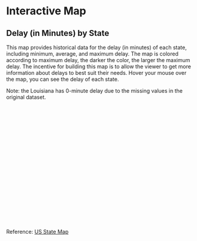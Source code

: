 # Interactive Map

## Delay (in Minutes) by State

This map provides historical data for the delay (in minutes) of each state, including minimum, average, and maximum delay. The map is colored according to maximum delay, the darker the color, the larger the maximum delay. The incentive for building this map is to allow the viewer to get more information about delays to best suit their needs. Hover your mouse over the map, you can see the delay of each state.

Note: the Louisiana has 0-minute delay due to the missing values in the original dataset.

<meta charset="utf-8">
<style>
	.state{
		fill: none;
		stroke: #a9a9a9;
		stroke-width: 1;
	}
	.state:hover{
		fill-opacity:0.5;
	}
	#tooltip {   
		position: absolute;           
		text-align: center;
		padding: 20px;             
		margin: 10px;
		font: 12px sans-serif;        
		background: lightsteelblue;   
		border: 1px;      
		border-radius: 2px;           
		pointer-events: none;         
	}
	#tooltip h4{
		margin:0;
		font-size:14px;
	}
	#tooltip{
		background:rgba(0,0,0,0.9);
		border:1px solid grey;
		border-radius:5px;
		font-size:12px;
		width:auto;
		padding:4px;
		color:white;
		opacity:0;
	}
	#tooltip table{
		table-layout:fixed;
	}
	#tooltip tr td{
		padding:0;
		margin:0;
	}
	#tooltip tr td:nth-child(1){
		width:50px;
	}
	#tooltip tr td:nth-child(2){
		text-align:center;
	}
</style>
<body>
<div id="tooltip"></div><!-- div to hold tooltip. -->
<svg width="960" height="600" id="statesvg"></svg> <!-- svg to hold the map. -->
<script src="uStates.js"></script> <!-- creates uStates. -->
<script src="http://d3js.org/d3.v3.min.js"></script>
<script>

	function tooltipHtml(n, d){	/* function to create html content string in tooltip div. */
		return "<h4>"+n+"</h4><table>"+
			"<tr><td>Low</td><td>"+(d.low)+"</td></tr>"+
			"<tr><td>Average</td><td>"+(d.avg)+"</td></tr>"+
			"<tr><td>High</td><td>"+(d.high)+"</td></tr>"+
			"</table>";
	}
	
	var var_low = [-61,-27,-31,-54,-92,-30,-65,-46,-23,-30,-37,-30,-55,-24,-48,-23,-62,0,-20,-19,-24,-48,-67,-26,-23,-21,-31,-63,-43,-70,-62,-46,-46,-38,-34,-24,-52,-70,-34,-42,-30,-32,-61,-24,-28,-52,-25,-36,-32,0,-42].reverse()
	
	var var_mean = [1.15,6.07,12.2,13.7,12.7,9.74,10.5,12.1,10.3,8.49,8.72,13.8,11.8,14.3,12.1,17.7,12.5,0,10.0,11.5,13.1,10.9,11.9,8.13,0.792,9.03,8.77,9.70,12.2,10.1,8.43,11.5,6.71,10.1,7.81,6.94,8.35,8.94,10.7,13.4,9.75,11.4,20.8,9.31,13.2,11.5,13.3,9.63,10.6,0,10.4].reverse()
	
	var var_high = [2457,418,1316,747,889,795,2467,1490,955,623,1014,790,553,491,1521,861,1021,0,699,348,1120,1201,1123,1039,1059,979,1268,1099,1311,1172,889,1249,1215,1355,456,1348,411,469,819,802,648,977,947,1049,1198,960,719,950,1070,0,658].reverse()
	
	var sampleData ={};	/* Sample random data. */	
	["HI", "AK", "FL", "SC", "GA", "AL", "NC", "TN", "RI", "CT", "MA",
	"ME", "NH", "VT", "NY", "NJ", "PA", "DE", "MD", "WV", "KY", "OH", 
	"MI", "WY", "MT", "ID", "WA", "DC", "TX", "CA", "AZ", "NV", "UT", 
	"CO", "NM", "OR", "ND", "SD", "NE", "IA", "MS", "IN", "IL", "MN", 
	"WI", "MO", "AR", "OK", "KS", "LS", "VA"]
		.forEach(function(d){ 
			var low= var_low.pop(),
				high=var_high.pop();
			sampleData[d]={low:d3.min([low,high]), high:d3.max([low,high]), 
					avg:var_mean.pop(), color:d3.interpolate("#f7faff", "#072f6b")(high/1500)}; 
		});
	
	/* draw states on id #statesvg */	
	uStates.draw("#statesvg", sampleData, tooltipHtml);
	
	d3.select(self.frameElement).style("height", "600px"); 
</script>

</body>

Reference: [US State Map](https://gist.github.com/NPashaP/a74faf20b492ad377312)